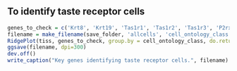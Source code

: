 ## To identify taste receptor cells
```r
genes_to_check = c('Krt8', 'Krt19', 'Tas1r1', 'Tas1r2', 'Tas1r3', 'P2rx7')
filename = make_filename(save_folder, 'allcells', 'cell_ontology_class', 'ridgeplot_taste-receptor')
RidgePlot(tiss, genes_to_check, group.by = cell_ontology_class, do.return=TRUE)
ggsave(filename, dpi=300)
dev.off()
write_caption("Key genes identifying taste receptor cells.", filename)
```
